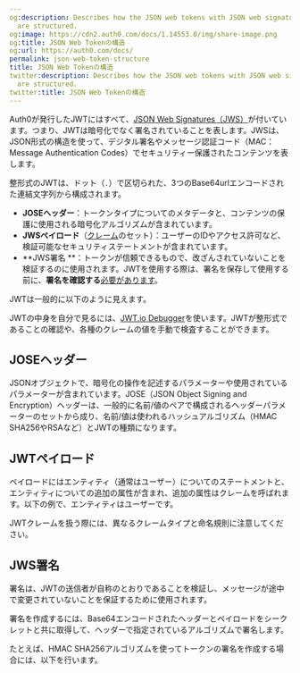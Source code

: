```yaml
---
og:description: Describes how the JSON web tokens with JSON web signatures (JWSs)
  are structured.
og:image: https://cdn2.auth0.com/docs/1.14553.0/img/share-image.png
og:title: JSON Web Tokenの構造
og:url: https://auth0.com/docs/
permalink: json-web-token-structure
title: JSON Web Tokenの構造
twitter:description: Describes how the JSON web tokens with JSON web signatures (JWSs)
  are structured.
twitter:title: JSON Web Tokenの構造
---
```


Auth0が発行したJWTにはすべて、[JSON Web Signatures（JWS）](https://tools.ietf.org/html/rfc7515)が付いています。つまり、JWTは暗号化でなく署名されていることを表します。JWSは、JSON形式の構造を使って、デジタル署名やメッセージ認証コード（MAC：Message Authentication Codes）でセキュリティー保護されたコンテンツを表します。

整形式のJWTは、ドット（`.`）で区切られた、3つのBase64urlエンコードされた連結文字列から構成されます。

* **JOSEヘッダー**：トークンタイプについてのメタデータと、コンテンツの保護に使用される暗号化アルゴリズムが含まれています。
* **JWSペイロード**（[クレーム](https://tools.ietf.org/html/rfc7519#section-4)のセット）：ユーザーのIDやアクセス許可など、検証可能なセキュリティステートメントが含まれています。
* **JWS署名 **：トークンが信頼できるもので、改ざんされていないことを検証するのに使用されます。JWTを使用する際は、署名を保存して使用する前に、**署名を確認する**[必要があります](/security/tokens/json-web-tokens/validate-json-web-tokens)。

JWTは一般的に以下のように見えます。

JWTの中身を自分で見るには、[JWT.io Debugger](http://jwt.io)を使います。JWTが整形式であることの確認や、各種のクレームの値を手動で検査することができます。



## JOSEヘッダー

JSONオブジェクトで、暗号化の操作を記述するパラメーターや使用されているパラメーターが含まれています。JOSE（JSON Object Signing and Encryption）ヘッダーは、一般的に名前/値のペアで構成されるヘッダーパラメーターのセットから成り、名前/値は使われるハッシュアルゴリズム（HMAC SHA256やRSAなど）とJWTの種類になります。



## JWTペイロード

ペイロードにはエンティティ（通常はユーザー）についてのステートメントと、エンティティについての追加の属性が含まれ、追加の属性はクレームを呼ばれます。以下の例で、エンティティはユーザーです。



JWTクレームを扱う際には、異なるクレームタイプと命名規則に注意してください。

## JWS署名

署名は、JWTの送信者が自称のとおりであることを検証し、メッセージが途中で変更されていないことを保証するために使用されます。

署名を作成するには、Base64エンコードされたヘッダーとペイロードをシークレットと共に取得して、ヘッダーで指定されているアルゴリズムで署名します。

たとえば、HMAC SHA256アルゴリズムを使ってトークンの署名を作成する場合には、以下を行います。